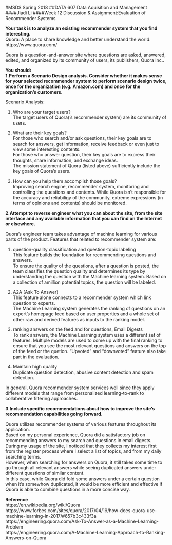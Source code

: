 #MSDS Spring 2018 
##DATA 607 Data Aquisition and Management
####Jiadi Li
####Week 12 Discussion & Assignment:Evaluation of Recommender Systems

**Your task is to analyze an existing recommender system that you find interesting.  **  
Quora: A place to share knowledge and better understand the world.    
https://www.quora.com/

Quora is a question-and-answer site where questions are asked, answered, edited, and organized by its community of users, its publishers, Quora Inc..  

**You should:  **    
**1.Perform a Scenario Design analysis.  Consider whether it makes sense for your selected recommender system to perform scenario design twice, once for the organization (e.g. Amazon.com) and once for the organization's customers.**

Scenario Analysis:    

1) Who are your target users?  
The target users of Quora('s recommender system) are its community of users.  <br/>

2) What are their key goals?  
For those who search and/or ask questions, their key goals are to search for answers, get information, receive feedback or even just to view some interesting contents.     
For those who answer question, their key goals are to express their thoughts, share information, and exchange ideas.  
The mission statement of Quora (listed above) sufficiently include the key goals of Quora's users.  <br/>

3) How can you help them accomplish those goals?  
Improving search engine, recommender system, monitoring and controlling the questions and contents. While Quora isn't responsible for the accuracy and reliabiligy of the community, extreme expressions (in terms of opinions and contents) should be monitored.  <br/> 

**2.Attempt to reverse engineer what you can about the site, from the site interface and any available information that you can find on the Internet or elsewhere.**    

Quora's engineer team takes advantage of machine learning for various parts of the product. Features that related to recommender system are:  

1) question-quality classification and question-topic labeling  
This feature builds the foundation for recommending questions and answers.  
To ensure the quality of the questions, after a question is posted, the team classifies the question quality and determines its type by understanding the question with the Machine learning system. Based on a collection of amillion potential topics, the question will be labeled.  <br/>

2) A2A (Ask To Answer)  
This feature alone connects to a recommender system which link question to experts.  
The Machine Learning system generates the ranking of questions on an expert's homepage feed based on user properties and a whole set of other raw and derived features as inputs to the ranking model.  <br/>  

3) ranking answers on the feed and for questions, Email Digests     
To rank answers, the Machine Learning system uses a different set of features. Multiple models are used to come up with the final ranking to ensure that you see the most relevant questions and answers on the top of the feed or the quetion. "Upvoted" and "downvoted" feature also take part in the evaluation.  <br/>

4) Maintain high quality  
Duplicate question detection, abusive content detection and spam detection.  <br/>  

In general, Quora recommender system services well since they apply different models that range from personalized learning-to-rank to collaberative filtering approaches.  <br/> 

**3.Include specific recommendations about how to improve the site's recommendation capabilities going forward.**     

Quora utilizes recommender systems of various features throughout its application.  
Based on my personal experience, Quora did a satisfactory job on recommending answers to my search and questions in email digests.  
During my usage of the site, I noticed that they collects my interest first from the register process where I select a list of topics, and from my daily searching terms.    
However, when searching for answers on Quora, it still takes some time to go through all relevant answers while seeing duplicated answers under different questions of similar content.  
In this case, while Quora did fold some answers under a certain question when it's somewhow duplicated, it would be more efficient and effective if Quora is able to combine questions in a more concise way.  <br/>

**Reference**   
https://en.wikipedia.org/wiki/Quora  
https://www.forbes.com/sites/quora/2017/04/19/how-does-quora-use-machine-learning-in-2017/#657b3c433f3a  
https://engineering.quora.com/Ask-To-Answer-as-a-Machine-Learning-Problem  
https://engineering.quora.com/A-Machine-Learning-Approach-to-Ranking-Answers-on-Quora  

    